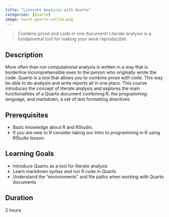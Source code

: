 ```yaml
---
title: "Literate Analysis with Quarto"
categories: [Quarto]
image: horst-quarto-collab.png
---
```


> Combine prose and code in one document! Literate analysis is a fundamental tool for making your work reproducible.

## Description
More often than not computational analysis is written in a way that is borderline incomprehensible even to the person who originally wrote the code. Quarto is a tool that allows you to combine prose with code. This way be able to do analysis and write reports all in one place. This course introduces the concept of literate analysis and explores the main functionalities of a Quarto document combining R, the programming language, and markdown, a set of text formatting directives.



## Prerequisites
- Basic knowledge about R and RStudio.
- If you are new to R consider taking our Intro to programming in R using RStudio lesson.

## Learning Goals

- Introduce Quarto as a tool for literate analysis
- Learn markdown syntax and run R code in Quarto
- Understand the "environments" and file paths when working with Quarto documents

## Duration
 
 2 hours
